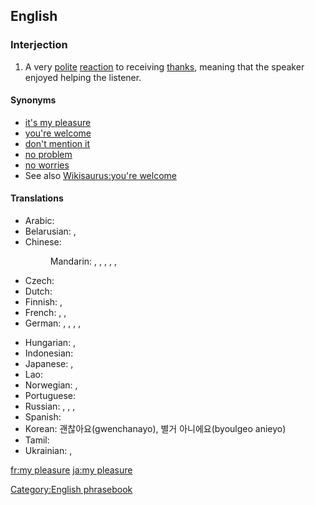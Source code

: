 ==English==

===Interjection===
{{en-interj}}

# A very [[polite]] [[reaction]] to receiving [[thanks]], meaning that the speaker enjoyed helping the listener.

====Synonyms====
* [[it's my pleasure]]
* [[you're welcome]]
* [[don't mention it]]
* [[no problem]]
* [[no worries]] {{qualifier|informal}}
* See also [[Wikisaurus:you're welcome]]

====Translations====
{{trans-top|a polite reaction to receiving thanks}}
* Arabic: {{t|ar|عَفْوًا}}
* Belarusian: {{t|be|няма́ за што́|sc=Cyrl}}, {{t|be|калі́ ла́ска|sc=Cyrl}}
* Chinese:
*: Mandarin: {{t|cmn|不客氣|sc=Hani}}, {{t+|cmn|不客气|tr=bù kèqi|sc=Hani}}, {{t|cmn|不用謝|sc=Hani}}, {{t|cmn|不用谢|tr=bùyòngxiè|sc=Hani}}, {{t|cmn|不謝|sc=Hani}}, {{t|cmn|不谢|tr=bùxiè|sc=Hani}}
* Czech: {{t|cs|potěšení na mé straně}}
* Dutch: {{t+|nl|graag gedaan}}
* Finnish: {{t+|fi|eipä kestä}}, {{t+|fi|ole hyvä}}
* French: {{t|fr|tout le plaisir est pour moi}}, {{qualifier|formal}} {{t|fr|ce fut un plaisir}}, {{t+|fr|de rien}}
* German: {{t+|de|gern geschehen}}, {{t|de|mit Vergnügen}}, {{t|de|nichts zu danken}}, {{t+|de|keine Ursache}}, {{t+|de|bitte}}
{{trans-mid}}
* Hungarian: {{t+|hu|kérem}},  {{t+|hu|szívesen}}
* Indonesian: {{t|id|dengan senang hati}}
* Japanese: {{t+|ja|どういたしまして|tr=dō itashimashite}}, {{t+|ja|いいえ|tr=iie}} {{qualifier|informal}}
* Lao: {{t|lo|ບໍ່ເປັນຫຍັງ|tr=bō pen ngang|sc=Laoo}}
* Norwegian: {{t|no|bare hyggelig}}, {{t|no|værsågod}}
* Portuguese: {{t|pt|o prazer é todo meu|c}}
* Russian: {{t+|ru|не́ за что|tr=né za što}}, {{t+|ru|пожа́луйста}}, {{t+|ru|не сто́ит благода́рности}}, {{t+|ru|на здоро́вье}}
* Spanish: {{t+|es|de nada}}
* Korean: 괜찮아요(gwenchanayo), 별거 아니에요(byoulgeo anieyo)
* Tamil: {{t|ta|nandri|sc=Taml}}
* Ukrainian: {{t+|uk|будь ла́ска}}, {{t|uk|нема́ за що́}}
{{trans-bottom}}

[[Category:English phrasebook]]

[[fr:my pleasure]]
[[ja:my pleasure]]